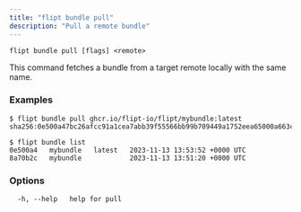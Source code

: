 ```yaml
---
title: "flipt bundle pull"
description: "Pull a remote bundle"
---
```


```
flipt bundle pull [flags] <remote>
```

This command fetches a bundle from a target remote locally with the same name.

### Examples

```
$ flipt bundle pull ghcr.io/flipt-io/flipt/mybundle:latest
sha256:0e500a47bc26afcc91a1cea7abb39f55566bb99b709449a1752eea65000a663c

$ flipt bundle list
0e500a4   mybundle   latest   2023-11-13 13:53:52 +0000 UTC
8a70b2c   mybundle            2023-11-13 13:51:20 +0000 UTC
```

### Options

```
  -h, --help   help for pull
```
